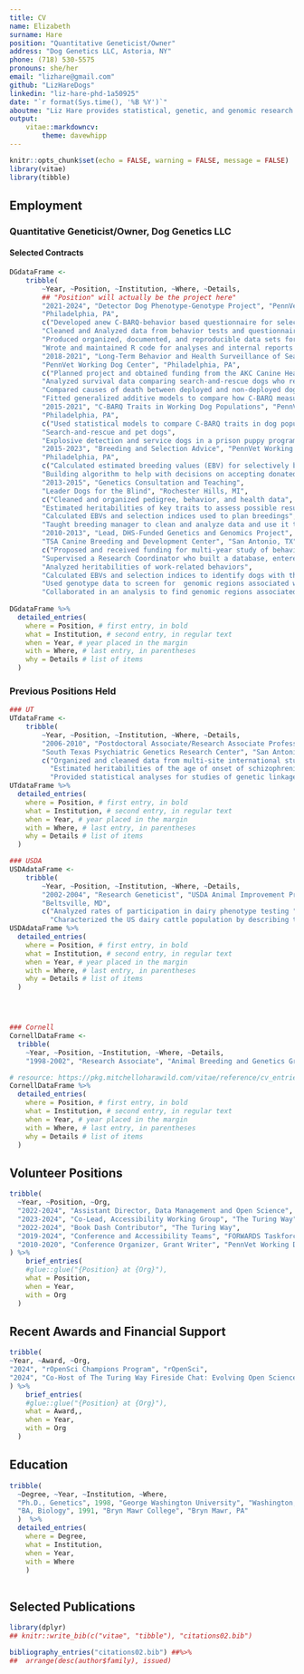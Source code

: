 ```yaml
---
title: CV
name: Elizabeth
surname: Hare
position: "Quantitative Geneticist/Owner"
address: "Dog Genetics LLC, Astoria, NY"
phone: (718) 530-5575
pronouns: she/her
email: "lizhare@gmail.com"
github: "LizHareDogs"
linkedin: "liz-hare-phd-1a50925"
date: "`r format(Sys.time(), '%B %Y')`"
aboutme: "Liz Hare provides statistical, genetic, and genomic research services, as well as analyses for selective breeding. Her focus is on integrating research into the operations of working dog programs."  
output:
    vitae::markdowncv:
        theme: davewhipp
---
```


```r
knitr::opts_chunk$set(echo = FALSE, warning = FALSE, message = FALSE)
library(vitae)
library(tibble)
```


## Employment

### Quantitative Geneticist/Owner, Dog Genetics LLC

#### Selected Contracts

``` r
DGdataFrame <-
    tribble(
        ~Year, ~Position, ~Institution, ~Where, ~Details,
		## "Position" will actually be the project here"
		"2021-2024", "Detector Dog Phenotype-Genotype Project", "PennVet Working Dog Center", 
		"Philadelphia, PA", 
		c("Developed anew C-BARQ-behavior based questionnaire for selection and study of detector dogs",
		"Cleaned and Analyzed data from behavior tests and questionnaires using applicable linear and non-linear models",
	    "Produced organized, documented, and reproducible data sets for collaborators",
    	"Wrote and maintained R code for analyses and internal reports with version control and emphasis on reusability"),
		"2018-2021", "Long-Term Behavior and Health Surveillance of Search-and_Rescue Dogs Responding to the 9/11 Attacks", 
		"PennVet Working Dog Center", "Philadelphia, PA",
		c("Planned project and obtained funding from the AKC Canine Health Foundation",
		"Analyzed survival data comparing search-and-rescue dogs who responded to 9/11 with dogs who were not deployed",
		"Compared causes of death between deployed and non-deployed dogs",
		"Fitted generalized additive models to compare how C-BARQ measures differed between deployed and non-deployed dogs"),
		"2015-2021", "C-BARQ Traits in Working Dog Populations", "PennVet Working Dog Center",
		"Philadelphia, PA",
		c("Used statistical models to compare C-BARQ traits in dog populations",
		"Search-and-rescue and pet dogs",
		"Explosive detection and service dogs in a prison puppy program"),
		"2015-2023", "Breeding and Selection Advice", "PennVet Working Dog Center",
		"Philadelphia, PA", 
		c("Calculated estimated breeding values (EBV) for selectively breeding Labradors", 
		"Building algorithm to help with decisions on accepting donated dogs"),
		"2013-2015", "Genetics Consultation and Teaching", 
		"Leader Dogs for the Blind", "Rochester Hills, MI",
		c("Cleaned and organized pedigree, behavior, and health data",
		"Estimated heritabilities of key traits to assess possible results of selection",
		"Calculated EBVs and selection indices used to plan breedings",
		"Taught breeding manager to clean and analyze data and use it to calculate EBVs; provided extensive and detailed written documentation"),
		"2010-2013", "Lead, DHS-Funded Genetics and Genomics Project",
		"TSA Canine Breeding and Development Center", "San Antonio, TX",
		c("Proposed and received funding for multi-year study of behavior and health genetics and genomics of explosives detector dogs",
		"Supervised a Research Coordinator who built a database, entered behavior and health data, and collected and shipped DNA samples for genotyping",
		"Analyzed heritabilities of work-related behaviors",
		"Calculated EBVs and selection indices to identify dogs with the highest genetic potential to retain as breeding stock",
		"Used genotype data to screen for  genomic regions associated with key behaviors",
		"Collaborated in an analysis to find genomic regions associated with acceptance for further training"))
		
DGdataFrame %>%
  detailed_entries(
    where = Position, # first entry, in bold
    what = Institution, # second entry, in regular text
    when = Year, # year placed in the margin
    with = Where, # last entry, in parentheses
    why = Details # list of items
  )

```


### Previous Positions Held
	

```r
### UT
UTdataFrame <-
    tribble(
        ~Year, ~Position, ~Institution, ~Where, ~Details,
        "2006-2010", "Postdoctoral Associate/Research Associate Professor",
        "South Texas Psychiatric Genetics Research Center", "San Antonio, TX",
        c("Organized and cleaned data from multi-site international studies including human pedigrees, diagnoses, and measured behavioral phenotypes",
          "Estimated heritabilities of the age of onset of schizophrenia and personality traits in families affected by bipolar disorder",
          "Provided statistical analyses for studies of genetic linkage and association and behavioral phenotypes (anxiety, substance use)"))
UTdataFrame %>%
  detailed_entries(
    where = Position, # first entry, in bold
    what = Institution, # second entry, in regular text
    when = Year, # year placed in the margin
    with = Where, # last entry, in parentheses
    why = Details # list of items
  )

### USDA
USDAdataFrame <-
    tribble(
        ~Year, ~Position, ~Institution, ~Where, ~Details,
        "2002-2004", "Research Geneticist", "USDA Animal Improvement Programs Laboratory",
        "Beltsville, MD",
        c("Analyzed rates of participation in dairy phenotype testing ",
          "Characterized the US dairy cattle population by describing trends in length of herd testing participation and calving intervals"))
USDAdataFrame %>%
  detailed_entries(
    where = Position, # first entry, in bold
    what = Institution, # second entry, in regular text
    when = Year, # year placed in the margin
    with = Where, # last entry, in parentheses
    why = Details # list of items
  )




### Cornell
CornellDataFrame <-
  tribble(
    ~Year, ~Position, ~Institution, ~Where, ~Details,
    "1998-2002", "Research Associate", "Animal Breeding and Genetics Group, Cornell University", "Ithaca, NY", c("Designed and taught distance education courses in canine and feline genetics", "Provided statistical analysis for studies on Heritability of catalase levels in rams and and effects of day length on hormone concentration in rabbits"))

# resource: https://pkg.mitchelloharawild.com/vitae/reference/cv_entries.html
CornellDataFrame %>%
  detailed_entries(
    where = Position, # first entry, in bold
    what = Institution, # second entry, in regular text
    when = Year, # year placed in the margin
    with = Where, # last entry, in parentheses
    why = Details # list of items
  )
```


## Volunteer Positions

```r

tribble(
  ~Year, ~Position, ~Org,
  "2022-2024", "Assistant Director, Data Management and Open Science", "ManyDogs Project",
  "2023-2024", "Co-Lead, Accessibility Working Group", "The Turing Way",
  "2022-2024", "Book Dash Contributor", "The Turing Way",
  "2019-2024", "Conference and Accessibility Teams", "FORWARDS Taskforce for Women and Other Underrepresented Minorities",
  "2010-2020", "Conference Organizer, Grant Writer", "PennVet Working Dog Center"
) %>%
    brief_entries(
    #glue::glue("{Position} at {Org}"),
    what = Position,
    when = Year,
    with = Org
  )

```

## Recent Awards and Financial Support

``` r

tribble(
~Year, ~Award, ~Org,
"2024", "rOpenSci Champions Program", "rOpenSci",
"2024", "Co-Host of The Turing Way Fireside Chat: Evolving Open Science and Research Software Communities for Accessibility and Inclusion", "Society of Research Software Engineering"
) %>%
    brief_entries(
    #glue::glue("{Position} at {Org}"),
    what = Award,,
    when = Year,
    with = Org
  ) 
```

## Education

```r

tribble(
  ~Degree, ~Year, ~Institution, ~Where,
  "Ph.D., Genetics", 1998, "George Washington University", "Washington, DC",
  "BA, Biology", 1991, "Bryn Mawr College", "Bryn Mawr, PA"
  )  %>%
  detailed_entries(
    where = Degree, 
    what = Institution,
    when = Year, 
    with = Where
    )
  
```

## Selected Publications

```r
library(dplyr)
## knitr::write_bib(c("vitae", "tibble"), "citations02.bib")

bibliography_entries("citations02.bib") ##%>%
##  arrange(desc(author$family), issued)

```
 
